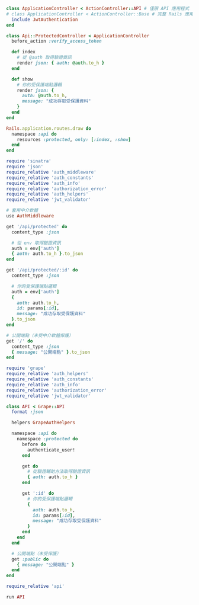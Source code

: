 
<Tabs groupId="api-framework">
  <TabItem value="rails" label="Rails">

```ruby title="app/controllers/application_controller.rb"
class ApplicationController < ActionController::API # 僅限 API 應用程式
# class ApplicationController < ActionController::Base # 完整 Rails 應用程式
  include JwtAuthentication
end
```

```ruby title="app/controllers/api/protected_controller.rb"
class Api::ProtectedController < ApplicationController
  before_action :verify_access_token

  def index
    # 從 @auth 取得驗證資訊
    render json: { auth: @auth.to_h }
  end

  def show
    # 你的受保護端點邏輯
    render json: {
      auth: @auth.to_h,
      message: "成功存取受保護資料"
    }
  end
end
```

```ruby title="config/routes.rb"
Rails.application.routes.draw do
  namespace :api do
    resources :protected, only: [:index, :show]
  end
end
```

  </TabItem>
  <TabItem value="sinatra" label="Sinatra">

```ruby title="app.rb"
require 'sinatra'
require 'json'
require_relative 'auth_middleware'
require_relative 'auth_constants'
require_relative 'auth_info'
require_relative 'authorization_error'
require_relative 'auth_helpers'
require_relative 'jwt_validator'

# 套用中介軟體
use AuthMiddleware

get '/api/protected' do
  content_type :json

  # 從 env 取得驗證資訊
  auth = env['auth']
  { auth: auth.to_h }.to_json
end

get '/api/protected/:id' do
  content_type :json

  # 你的受保護端點邏輯
  auth = env['auth']
  {
    auth: auth.to_h,
    id: params[:id],
    message: "成功存取受保護資料"
  }.to_json
end

# 公開端點（未受中介軟體保護）
get '/' do
  content_type :json
  { message: "公開端點" }.to_json
end
```

  </TabItem>
  <TabItem value="grape" label="Grape">

```ruby title="api.rb"
require 'grape'
require_relative 'auth_helpers'
require_relative 'auth_constants'
require_relative 'auth_info'
require_relative 'authorization_error'
require_relative 'jwt_validator'

class API < Grape::API
  format :json

  helpers GrapeAuthHelpers

  namespace :api do
    namespace :protected do
      before do
        authenticate_user!
      end

      get do
        # 從驗證輔助方法取得驗證資訊
        { auth: auth.to_h }
      end

      get ':id' do
        # 你的受保護端點邏輯
        {
          auth: auth.to_h,
          id: params[:id],
          message: "成功存取受保護資料"
        }
      end
    end
  end

  # 公開端點（未受保護）
  get :public do
    { message: "公開端點" }
  end
end
```

```ruby title="config.ru"
require_relative 'api'

run API
```

  </TabItem>
</Tabs>
